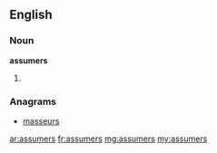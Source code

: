 ==English==

===Noun===
'''assumers'''

# {{plural of|assumer}}

===Anagrams===
* [[masseurs#English|masseurs]]

[[ar:assumers]]
[[fr:assumers]]
[[mg:assumers]]
[[my:assumers]]